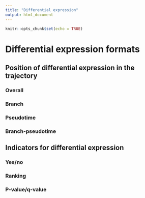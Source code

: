 ```yaml
---
title: "Differential expression"
output: html_document
---
```


```r
knitr::opts_chunk$set(echo = TRUE)
```

# Differential expression formats

## Position of differential expression in the trajectory

### Overall

### Branch

### Pseudotime

### Branch-pseudotime

## Indicators for differential expression

### Yes/no

### Ranking

### P-value/q-value